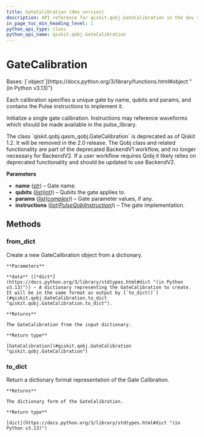 ```yaml
---
title: GateCalibration (dev version)
description: API reference for qiskit.qobj.GateCalibration in the dev version of qiskit
in_page_toc_min_heading_level: 1
python_api_type: class
python_api_name: qiskit.qobj.GateCalibration
---
```


# GateCalibration

<Class id="qiskit.qobj.GateCalibration" isDedicatedPage={true} github="https://github.com/Qiskit/qiskit/tree/main/qiskit/qobj/qasm_qobj.py#L526-L587" signature="qiskit.qobj.GateCalibration(name, qubits, params, instructions)" modifiers="class">
  Bases: [`object`](https://docs.python.org/3/library/functions.html#object "(in Python v3.13)")

  Each calibration specifies a unique gate by name, qubits and params, and contains the Pulse instructions to implement it.

  Initialize a single gate calibration. Instructions may reference waveforms which should be made available in the pulse\_library.

  <Admonition title="Deprecated since version 1.2" type="danger">
    The class `qiskit.qobj.qasm_qobj.GateCalibration` is deprecated as of Qiskit 1.2. It will be removed in the 2.0 release. The Qobj class and related functionality are part of the deprecated BackendV1 workflow, and no longer necessary for BackendV2. If a user workflow requires Qobj it likely relies on deprecated functionality and should be updated to use BackendV2.
  </Admonition>

  **Parameters**

  *   **name** ([*str*](https://docs.python.org/3/library/stdtypes.html#str "(in Python v3.13)")) – Gate name.
  *   **qubits** ([*list*](https://docs.python.org/3/library/stdtypes.html#list "(in Python v3.13)")*(*[*int*](https://docs.python.org/3/library/functions.html#int "(in Python v3.13)")*)*) – Qubits the gate applies to.
  *   **params** ([*list*](https://docs.python.org/3/library/stdtypes.html#list "(in Python v3.13)")*(*[*complex*](https://docs.python.org/3/library/functions.html#complex "(in Python v3.13)")*)*) – Gate parameter values, if any.
  *   **instructions** ([*list*](https://docs.python.org/3/library/stdtypes.html#list "(in Python v3.13)")*(*[*PulseQobjInstruction*](qobj-pulse-qobj-instruction "qiskit.qobj.PulseQobjInstruction")*)*) – The gate implementation.

  ## Methods

  ### from\_dict

  <Function id="qiskit.qobj.GateCalibration.from_dict" github="https://github.com/Qiskit/qiskit/tree/main/qiskit/qobj/qasm_qobj.py#L574-L587" signature="from_dict(data)" modifiers="classmethod">
    Create a new GateCalibration object from a dictionary.

    **Parameters**

    **data** ([*dict*](https://docs.python.org/3/library/stdtypes.html#dict "(in Python v3.13)")) – A dictionary representing the GateCalibration to create. It will be in the same format as output by [`to_dict()`](#qiskit.qobj.GateCalibration.to_dict "qiskit.qobj.GateCalibration.to_dict").

    **Returns**

    The GateCalibration from the input dictionary.

    **Return type**

    [GateCalibration](#qiskit.qobj.GateCalibration "qiskit.qobj.GateCalibration")
  </Function>

  ### to\_dict

  <Function id="qiskit.qobj.GateCalibration.to_dict" github="https://github.com/Qiskit/qiskit/tree/main/qiskit/qobj/qasm_qobj.py#L564-L572" signature="to_dict()">
    Return a dictionary format representation of the Gate Calibration.

    **Returns**

    The dictionary form of the GateCalibration.

    **Return type**

    [dict](https://docs.python.org/3/library/stdtypes.html#dict "(in Python v3.13)")
  </Function>
</Class>

